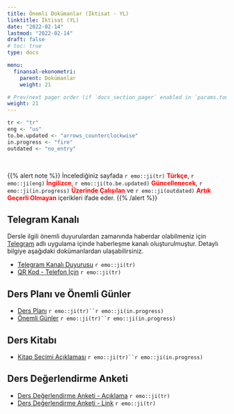 ```yaml
---
title: Önemli Dokümanlar (İktisat - YL)
linktitle: İktisat (YL)
date: "2022-02-14"
lastmod: "2022-02-14"
draft: false
# toc: true
type: docs

menu:
  finansal-ekonometri:
    parent: Dokümanlar
    weight: 21

# Prev/next pager order (if `docs_section_pager` enabled in `params.toml`)
weight: 21
---
```


```r
tr <- "tr"
eng <- "us"
to.be.updated <- "arrows_counterclockwise"
in.progress <- "fire"
outdated <- "no_entry"
```

<br>

{{% alert note %}}
İncelediğiniz sayfada `r emo::ji(tr)` <font color="red">**Türkçe**</font>, `r emo::ji(eng)` <font color="red">**İngilizce**</font>, `r emo::ji(to.be.updated)` <font color="red">**Güncellenecek**</font>, `r emo::ji(in.progress)` <font color="red">**Üzerinde Çalışılan**</font> ve `r emo::ji(outdated)` <font color="red">**Artık Geçerli Olmayan**</font> içerikleri ifade eder.
{{% /alert %}}

## Telegram Kanalı
Dersle ilgili önemli duyurulardan zamanında haberdar olabilmeniz için [Telegram](https://telegram.org/) adlı uygulama içinde haberleşme kanalı oluşturulmuştur. Detaylı bilgiye aşağıdaki dokümanlardan ulaşabilirsiniz.  

- [Telegram Kanalı Duyurusu](`r paste0(finansal.ekonometri.path, "EC/Finansal_Ekonometri_-_Telegram_Kanali_Duyurusu_Bilgilendirme.pdf")`) `r emo::ji(tr)`
- [QR Kod - Telefon İçin](`r paste0(finansal.ekonometri.path, "EC/Finansal_Ekonometri_-_Telegram_Kanali_Duyurusu_Ilan.pdf")`) `r emo::ji(tr)`

## Ders Planı ve Önemli Günler
- [Ders Planı](`r paste0(finansal.ekonometri.path, "EC/Finansal_Ekonometri_-_Ders_Plani.pdf")`) `r emo::ji(tr)``r emo::ji(in.progress)`
- [Önemli Günler](`r paste0(finansal.ekonometri.path, "EC/Finansal_Ekonometri_-_Onemli_Gunler.pdf")`) `r emo::ji(tr)``r emo::ji(in.progress)`

## Ders Kitabı
- [Kitap Seçimi Açıklaması](`r paste0(finansal.ekonometri.path, "Finansal_Ekonometri_-_Kitap_Secimi_Aciklamasi.pdf")`) `r emo::ji(tr)``r emo::ji(in.progress)`

## Ders Değerlendirme Anketi
- [Ders Değerlendirme Anketi - Açıklama](`r paste0(finansal.ekonometri.path, "EC/Finansal_Ekonometri_-_Ders_Degerlendirme_Anketi.pdf")`) `r emo::ji(tr)`
- [Ders Değerlendirme Anketi - Link](https://forms.gle/RrbKFyrMR34VphK66) `r emo::ji(tr)`
